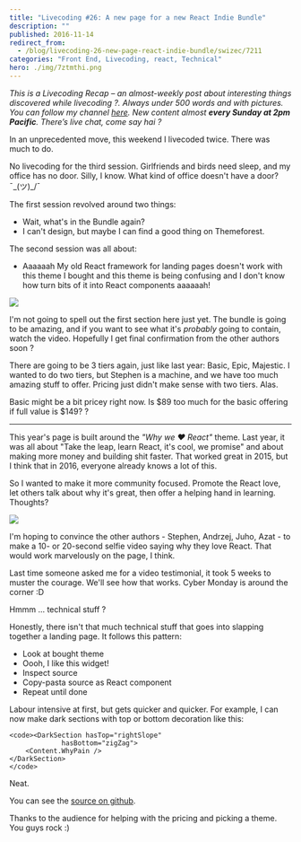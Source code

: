 ```yaml
---
title: "Livecoding #26: A new page for a new React Indie Bundle"
description: ""
published: 2016-11-14
redirect_from:
  - /blog/livecoding-26-new-page-react-indie-bundle/swizec/7211
categories: "Front End, Livecoding, react, Technical"
hero: ./img/7ztmthi.png
---
```


_This is a Livecoding Recap – an almost-weekly post about interesting things discovered while livecoding ?. Always under 500 words and with pictures. You can follow my channel [here](https://livecoding.tv/swizec). New content almost **every Sunday at 2pm Pacific**. There’s live chat, come say hai ?_

In an unprecedented move, this weekend I livecoded twice. There was much to do.

No livecoding for the third session. Girlfriends and birds need sleep, and my office has no door. Silly, I know. What kind of office doesn't have a door? ¯\_(ツ)\_/¯

The first session revolved around two things:

- Wait, what's in the Bundle again?
- I can't design, but maybe I can find a good thing on Themeforest.

The second session was all about:

- Aaaaaah My old React framework for landing pages doesn't work with this theme I bought and this theme is being confusing and I don't know how turn bits of it into React components aaaaaah!

![](./img/FpcN8fN.gif)

I'm not going to spell out the first section here just yet. The bundle is going to be amazing, and if you want to see what it's _probably_ going to contain, watch the video. Hopefully I get final confirmation from the other authors soon ?

There are going to be 3 tiers again, just like last year: Basic, Epic, Majestic. I wanted to do two tiers, but Stephen is a machine, and we have too much amazing stuff to offer. Pricing just didn't make sense with two tiers. Alas.

Basic might be a bit pricey right now. Is $89 too much for the basic offering if full value is $149? ?

---

This year's page is built around the _"Why we ❤️ React"_ theme. Last year, it was all about "Take the leap, learn React, it's cool, we promise" and about making more money and building shit faster. That worked great in 2015, but I think that in 2016, everyone already knows a lot of this.

So I wanted to make it more community focused. Promote the React love, let others talk about why it's great, then offer a helping hand in learning. Thoughts?

![](./img/7ztmthi.png)

I'm hoping to convince the other authors - Stephen, Andrzej, Juho, Azat - to make a 10- or 20-second selfie video saying why they love React. That would work marvelously on the page, I think.

Last time someone asked me for a video testimonial, it took 5 weeks to muster the courage. We'll see how that works. Cyber Monday is around the corner :D

Hmmm ... technical stuff ?

Honestly, there isn't that much technical stuff that goes into slapping together a landing page. It follows this pattern:

- Look at bought theme
- Oooh, I like this widget!
- Inspect source
- Copy-pasta source as React component
- Repeat until done

Labour intensive at first, but gets quicker and quicker. For example, I can now make dark sections with top or bottom decoration like this:

```undefined
<code><DarkSection hasTop="rightSlope"
             hasBottom="zigZag">
    <Content.WhyPain />
</DarkSection>
</code>
```

Neat.

You can see the [source on github](https://github.com/Swizec/new-react-bundle-page).

Thanks to the audience for helping with the pricing and picking a theme. You guys rock :)
